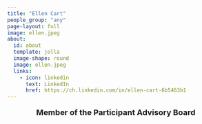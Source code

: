 ```yaml
---
title: "Ellen Cart"
people_group: "any"
page-layout: full
image: ellen.jpeg
about: 
  id: about
  template: jolla
  image-shape: round
  image: ellen.jpeg
  links:
    - icon: linkedin
      text: LinkedIn
      href: https://ch.linkedin.com/in/ellen-cart-6b5463b1
---
```


<div style="text-align: center;">
  <p style="font-size: 18px; font-weight: bold;">Member of the Participant
Advisory Board</p>
</div>



